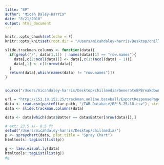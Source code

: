 ```yaml
---
title: "BP"
author: "Micah Daley-Harris"
date: "8/21/2018"
output: html_document
---
```


```r
knitr::opts_chunk$set(echo = F)
knitr::opts_knit$set(root.dir = "/Users/micahdaley-harris/Desktop/chillmedia")

slide.trackman.columns <- function(data){
  if(grepl("/", data[1,1]) | names(data)[1] == "row.names"){
    data[,c(2:ncol(data))] <- data[,c(1:(ncol(data) - 1))]
    data[,1] <- c(1:nrow(data))
  }
  return(data[,which(names(data) != "row.names")])
}


source("/Users/micahdaley-harris/Desktop/chillmedia/GenerateBPBreakdown.R")

```

```r
url = "http://152.19.152.25/trackman.online.baseball/ExportResponsePage.aspx?ApplicationType=BattingPractice&useExt=False&gameId=328d24fa-635b-11e8-add3-484d7efbbbf7"
data <- read.csv(paste0(tar.path, "/TAR Database/BP 5.25.18.csv"), stringsAsFactors = F)#textConnection(RCurl::getURL(url)))
data <- slide.trackman.columns(data)

data <- data[which(data$Batter == data$Batter[nrow(data)]),]

```



```r

# ext: 23.5 +/- 8.5 ft
setwd("/Users/micahdaley-harris/Desktop/chillmedia/")
p <- spraychart(data, plot.title = "Spray Chart")
htmltools::tagList(list(p))
```



```r

g <- laev.visual.ly(data)
htmltools::tagList(list(g))
#g
```

